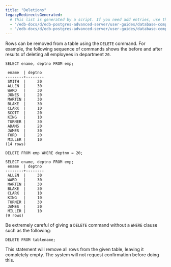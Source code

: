 ```yaml
---
title: "Deletions"
legacyRedirectsGenerated:
  # This list is generated by a script. If you need add entries, use the `legacyRedirects` key.
  - "/edb-docs/d/edb-postgres-advanced-server/user-guides/database-compatibility-for-oracle-developers-guide/9.6/Database_Compatibility_for_Oracle_Developers_Guide_v9.6.1.017.html"
  - "/edb-docs/d/edb-postgres-advanced-server/user-guides/database-compatibility-for-oracle-developers-guide/9.5/Database_Compatibility_for_Oracle_Developers_Guide.1.017.html"
---
```


<div id="deletions" class="registered_link"></div>

Rows can be removed from a table using the `DELETE` command. For example, the following sequence of commands shows the before and after results of deleting all employees in department `20`.

```text
SELECT ename, deptno FROM emp;

 ename  | deptno
--------+--------
 SMITH  |     20
 ALLEN  |     30
 WARD   |     30
 JONES  |     20
 MARTIN |     30
 BLAKE  |     30
 CLARK  |     10
 SCOTT  |     20
 KING   |     10
 TURNER |     30
 ADAMS  |     20
 JAMES  |     30
 FORD   |     20
 MILLER |     10
(14 rows)

DELETE FROM emp WHERE deptno = 20;

SELECT ename, deptno FROM emp;
 ename  | deptno
--------+--------
 ALLEN  |     30
 WARD   |     30
 MARTIN |     30
 BLAKE  |     30
 CLARK  |     10
 KING   |     10
 TURNER |     30
 JAMES  |     30
 MILLER |     10
(9 rows)
```

Be extremely careful of giving a `DELETE` command without a `WHERE` clause such as the following:

```text
DELETE FROM tablename;
```

This statement will remove all rows from the given table, leaving it completely empty. The system will not request confirmation before doing this.
